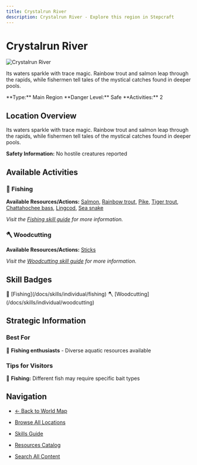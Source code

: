 ```yaml
---
title: Crystalrun River
description: Crystalrun River - Explore this region in Stepcraft
---
```


# Crystalrun River

<div className="flex items-start gap-6 mb-8">
  <div className="flex-shrink-0">
    <img src="/assets/locations/crystalrun_river.png" alt="Crystalrun River" className="w-32 h-32 border rounded-lg object-cover" />
  </div>
  <div className="flex-1">
    <div className="space-y-3">
      <p className="text-lg text-muted-foreground">Its waters sparkle with trace magic. Rainbow trout and salmon leap through the rapids, while fishermen tell tales of the mystical catches found in deeper pools.</p>
      <div className="flex flex-wrap gap-4 text-sm">
        <span className="px-3 py-1 bg-blue-100 dark:bg-blue-900 rounded-md">
          **Type:** Main Region
        </span>
        <span className="px-3 py-1 bg-green-100 dark:bg-green-900 rounded-md">
          **Danger Level:** Safe
        </span>
        <span className="px-3 py-1 bg-purple-100 dark:bg-purple-900 rounded-md">
          **Activities:** 2
        </span>
      </div>
    </div>
  </div>
</div>

## Location Overview

Its waters sparkle with trace magic. Rainbow trout and salmon leap through the rapids, while fishermen tell tales of the mystical catches found in deeper pools.

**Safety Information:** No hostile creatures reported



## Available Activities


### 🎣 Fishing

**Available Resources/Actions:** [Salmon](/docs/resources/individual/salmon), [Rainbow trout](/docs/resources/individual/rainbow_trout), [Pike](/docs/resources/individual/pike), [Tiger trout](/docs/resources/individual/tiger_trout), [Chattahochee bass](/docs/resources/individual/chattahochee_bass), [Lingcod](/docs/resources/individual/lingcod), [Sea snake](/docs/resources/individual/sea_snake)

*Visit the [Fishing skill guide](/docs/skills/individual/fishing) for more information.*

### 🪓 Woodcutting

**Available Resources/Actions:** [Sticks](/docs/resources/individual/sticks)

*Visit the [Woodcutting skill guide](/docs/skills/individual/woodcutting) for more information.*


## Skill Badges

<div className="flex flex-wrap gap-2 my-4">
  <span className="inline-flex items-center gap-1 px-3 py-1 bg-blue-100 dark:bg-blue-900 rounded-full text-sm">
    🎣 [Fishing](/docs/skills/individual/fishing)
  </span>
  <span className="inline-flex items-center gap-1 px-3 py-1 bg-green-100 dark:bg-green-900 rounded-full text-sm">
    🪓 [Woodcutting](/docs/skills/individual/woodcutting)
  </span>
</div>



## Strategic Information

### Best For
🎣 **Fishing enthusiasts** - Diverse aquatic resources available

### Tips for Visitors
🎣 **Fishing:** Different fish may require specific bait types

## Navigation

- [← Back to World Map](/docs/map)
- [Browse All Locations](/docs/map/individual)
- [Skills Guide](/docs/skills)
- [Resources Catalog](/docs/resources)

- [Search All Content](/search)
